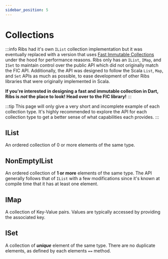 ```yaml
---
sidebar_position: 5
---
```



# Collections

:::info
Ribs had it's own `IList` collection implementation but it was eventually
replaced with a version that uses <a href="https://pub.dev/packages/fast_immutable_collections">Fast Immutable Collections</a>
under the hood for performance reasons. Ribs only has an `IList`, `IMap`,
and `ISet` to maintain control over the public API which did not originally
match the FIC API. Additionally, the API was designed to follow the Scala
`List`, `Map`, and `Set` APIs as much as possible, to ease development of
other Ribs libraries that were originally implemented in Scala.

**If you're interested in designing a fast and immutable collection in Dart,
Ribs is *not* the place to look! Head over to the FIC library!**
:::

:::tip
This page will only give a very short and incomplete example of each collection
type. It's highly recommended to explore the API for each collection type to
get a better sense of what capabilities each provides.
:::

## IList

An ordered collection of 0 or more elements of the same type.

<CodeSnippet language="dart" title="IList Introduction" snippet={CollectionsSnippet} section="ilist" />

## NonEmptyIList

An ordered collection of **1 or more** elements of the same type. The API
generally follows that of `IList` with a few modifications since it's known
at compile time that it has at least one element.

<CodeSnippet language="dart" title="NonEmptyIList Introduction" snippet={CollectionsSnippet} section="nel" />

## IMap

A collection of Key-Value pairs. Values are typically accessed by providing
the associated key.

<CodeSnippet language="dart" title="IMap Introduction" snippet={CollectionsSnippet} section="imap" />

## ISet

A collection of ***unique*** element of the same type. There are no duplicate
elements, as defined by each elements `==` method.

<CodeSnippet language="dart" title="ISet Introduction" snippet={CollectionsSnippet} section="iset" />